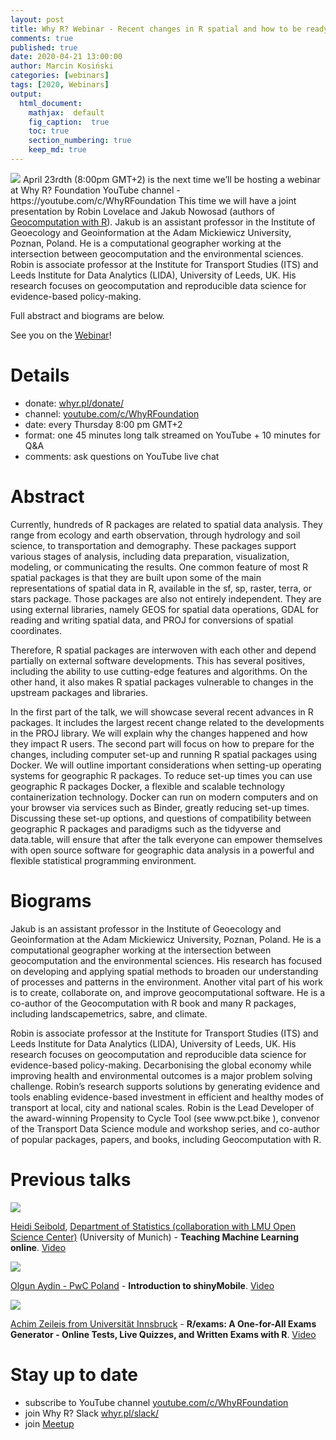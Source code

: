 ```yaml
---
layout: post
title: Why R? Webinar - Recent changes in R spatial and how to be ready for them
comments: true
published: true
date: 2020-04-21 13:00:00
author: Marcin Kosiński
categories: [webinars]
tags: [2020, Webinars]
output:
  html_document:
    mathjax:  default
    fig_caption:  true
    toc: true
    section_numbering: true
    keep_md: true
---
```


<img src="/images/fulls/webinars/spatial.jpg" class="fit image"> April 23rdth (8:00pm GMT+2) is the next time we'll be hosting a webinar at Why R? Foundation YouTube channel - https://youtube.com/c/WhyRFoundation This time we will have a joint presentation by Robin Lovelace and Jakub Nowosad (authors of [Geocomputation with R](https://geocompr.robinlovelace.net/)). Jakub is an assistant professor in the Institute of Geoecology and Geoinformation at the Adam Mickiewicz University, Poznan, Poland. He is a computational geographer working at the intersection between geocomputation and the environmental sciences. Robin is associate professor at the Institute for Transport Studies (ITS) and Leeds Institute for Data Analytics (LIDA), University of Leeds, UK. His research focuses on geocomputation and reproducible data science for evidence-based policy-making.

Full abstract and biograms are below.

See you on the [Webinar](https://youtu.be/Va0STgco7-4)!

# Details

- donate: [whyr.pl/donate/](https://whyr.pl/donate/)
- channel: [youtube.com/c/WhyRFoundation](https://www.youtube.com/c/WhyRFoundation)
- date: every Thursday 8:00 pm GMT+2
- format: one 45 minutes long talk streamed on YouTube + 10 minutes for Q&A 
- comments: ask questions on YouTube live chat

# Abstract

Currently, hundreds of R packages are related to spatial data analysis. They range from ecology and earth observation, through hydrology and soil science, to transportation and demography. These packages support various stages of analysis, including data preparation, visualization, modeling, or communicating the results. One common feature of most R spatial packages is that they are built upon some of the main representations of spatial data in R, available in the sf, sp, raster, terra, or stars package. Those packages are also not entirely independent. They are using external libraries, namely GEOS for spatial data operations, GDAL for reading and writing spatial data, and PROJ for conversions of spatial coordinates.

Therefore, R spatial packages are interwoven with each other and depend partially on external software developments. This has several positives, including the ability to use cutting-edge features and algorithms. On the other hand, it also makes R spatial packages vulnerable to changes in the upstream packages and libraries.

In the first part of the talk, we will showcase several recent advances in R packages. It includes the largest recent change related to the developments in the PROJ library. We will explain why the changes happened and how they impact R users.
The second part will focus on how to prepare for the changes, including computer set-up and running R spatial packages using Docker. We will outline important considerations when setting-up operating systems for geographic R packages. To reduce set-up times you can use geographic R packages Docker, a flexible and scalable technology containerization technology. Docker can run on modern computers and on your browser via services such as Binder, greatly reducing set-up times. Discussing these set-up options, and questions of compatibility between geographic R packages and paradigms such as the tidyverse and data.table, will ensure that after the talk everyone can empower themselves with open source software for geographic data analysis in a powerful and flexible statistical programming environment.

# Biograms

Jakub is an assistant professor in the Institute of Geoecology and Geoinformation at the Adam Mickiewicz University, Poznan, Poland. He is a computational geographer working at the intersection between geocomputation and the environmental sciences. His research has focused on developing and applying spatial methods to broaden our understanding of processes and patterns in the environment. Another vital part of his work is to create, collaborate on, and improve geocomputational software. He is a co-author of the Geocomputation with R book and many R packages, including landscapemetrics, sabre, and climate.

Robin is associate professor at the Institute for Transport Studies (ITS) and Leeds Institute for Data Analytics (LIDA), University of Leeds, UK. His research focuses on geocomputation and reproducible data science for evidence-based policy-making. Decarbonising the global economy while improving health and environmental outcomes is a major problem solving challenge. Robin’s research supports solutions by generating evidence and tools enabling evidence-based investment in efficient and healthy modes of transport at local, city and national scales. Robin is the Lead Developer of the award-winning Propensity to Cycle Tool (see www.pct.bike ), convenor of the Transport Data Science module and workshop series, and co-author of popular packages, papers, and books, including Geocomputation with R.


# Previous talks

<img src="/images/fulls/webinars/heidi.jpg" class="fit image">

[Heidi Seibold](https://www.researchgate.net/profile/Heidi_Seibold), [Department of Statistics (collaboration with LMU Open Science Center)](https://statsatlmu.tumblr.com/) (University of Munich) - **Teaching Machine Learning online**. [Video](https://www.youtube.com/watch?v=jPQJTVa-GsQ)

<img src="/images/fulls/webinars/olgun.jpg" class="fit image">

[Olgun Aydin - PwC Poland](https://www.linkedin.com/in/olgun-aydin/) - **Introduction to shinyMobile**. [Video](https://www.youtube.com/watch?v=TJsu0S9_WY4)

<img src="/images/fulls/webinars/achim.jpg" class="fit image">

[Achim Zeileis from Universität Innsbruck](https://eeecon.uibk.ac.at/~zeileis/) - **R/exams: A One-for-All Exams Generator - Online Tests, Live Quizzes, and Written Exams with R**. [Video](https://www.youtube.com/watch?v=PnyCR7q4P4Q)


# Stay up to date

- subscribe to YouTube channel [youtube.com/c/WhyRFoundation](https://www.youtube.com/c/WhyRFoundation)
- join Why R? Slack [whyr.pl/slack/](http://whyr.pl/slack/)
- join [Meetup](https://www.meetup.com/Spotkania-Entuzjastow-R-Warsaw-R-Users-Group-Meetup/events/269589118/)
